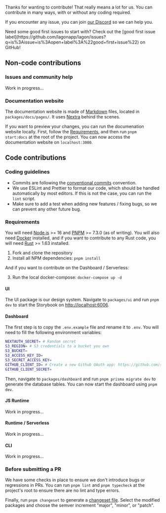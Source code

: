 
Thanks for wanting to contribute! That really means a lot for us. You can contribute in many ways, with or without any coding required.

If you encounter any issue, you can join [our Discord](https://discord.lagon.app/) so we can help you.

<Callout type="info">
  Need some good first issues to start with? Check out the [good first issue
  label](https://github.com/lagonapp/lagon/issues?q=is%3Aissue+is%3Aopen+label%3A%22good+first+issue%22) on GitHub!
</Callout>

## Non-code contributions

### Issues and community help

Work in progress...

### Documentation website

The documentation website is made of [Markdown](https://en.wikipedia.org/wiki/Markdown) files, located in `packages/docs/pages/`. It uses [Nextra](https://nextra.vercel.app/) behind the scenes.

If you want to preview your changes, you can run the documenation website locally. First, follow the [Requirements](#requirements), and then run `pnpm start:docs` at the root of the project. You can now access the documentation website on `localhost:3000`.

## Code contributions

### Coding guidelines

- Commits are following the [conventional commits](https://www.conventionalcommits.org/en/v1.0.0/) convention.
- We use ESLint and Prettier to format our code, which should be handled automatically by most editors. If this is not the case, you can run the `lint` script.
- Make sure to add a test when adding new features / fixing bugs, so we can prevent any other future bug.

### Requirements

You will need [Node.js](https://nodejs.org/en/) >= 16 and [PNPM](https://pnpm.io/) >= 7.3.0 (as of writing). You will also need [Docker](https://www.docker.com/) installed, and if you want to contribute to any Rust code, you will need [Rust](https://www.rust-lang.org/) >= 1.63 installed.

1. Fork and clone the repository
2. Install all NPM dependencies: `pnpm install`

And if you want to contribute on the Dashboard / Serverless:

3. Run the local docker-compose: `docker-compose up -d`

#### UI

The UI package is our design system. Navigate to `packages/ui` and run `pnpm dev` to start the Storybook on [http://localhost:6006](http://localhost:6006).

#### Dashboard

The first step is to copy the `.env.example` file and rename it to `.env`. You will need to fill the following environment variables:

```bash
NEXTAUTH_SECRET= # Random secret
S3_REGION= # S3 credentials to a bucket you own
S3_BUCKET=
S3_ACCESS_KEY_ID=
S3_SECRET_ACCESS_KEY=
GITHUB_CLIENT_ID= # Create a new Github OAuth app: https://github.com/settings/developers
GITHUB_CLIENT_SECRET=
```

Then, navigate to `packages/dashboard` and run `pnpm prisma migrate dev` to generate the database tables. You can now start the dashboard using `pnpm dev`.

#### JS Runtime

Work in progress...

#### Runtime / Serverless

Work in progress...

#### CLI

Work in progress...

### Before submitting a PR

We have some checks in place to ensure we don't introduce bugs or regressions in PRs. You can run `pnpm lint` and `pnpm typecheck` at the project's root to ensure there are no lint and type errors.

Finally, run `pnpm changeset` to generate a [changeset file](https://github.com/changesets/changesets#how-do-we-do-that). Select the modified packages and choose the semver increment "major", "minor", or "patch".
